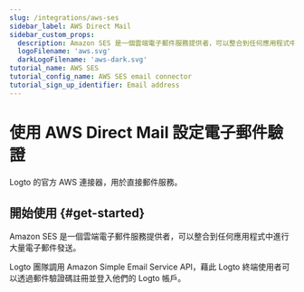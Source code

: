 ```yaml
---
slug: /integrations/aws-ses
sidebar_label: AWS Direct Mail
sidebar_custom_props:
  description: Amazon SES 是一個雲端電子郵件服務提供者，可以整合到任何應用程式中進行大量電子郵件發送。
  logoFilename: 'aws.svg'
  darkLogoFilename: 'aws-dark.svg'
tutorial_name: AWS SES
tutorial_config_name: AWS SES email connector
tutorial_sign_up_identifier: Email address
---
```




# 使用 AWS Direct Mail 設定電子郵件驗證

Logto 的官方 AWS 連接器，用於直接郵件服務。

<GuideTip />

## 開始使用 \{#get-started}

Amazon SES 是一個雲端電子郵件服務提供者，可以整合到任何應用程式中進行大量電子郵件發送。

Logto 團隊調用 Amazon Simple Email Service API，藉此 Logto 終端使用者可以透過郵件驗證碼註冊並登入他們的 Logto 帳戶。

<Integration />
